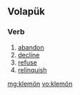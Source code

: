 ==Volapük==

===Verb===
{{head|vo|verb|[[klemoyn]]}}

# [[abandon]] 
# [[decline]]
# [[refuse]]
# [[relinquish]]

[[mg:klemön]]
[[vo:klemön]]